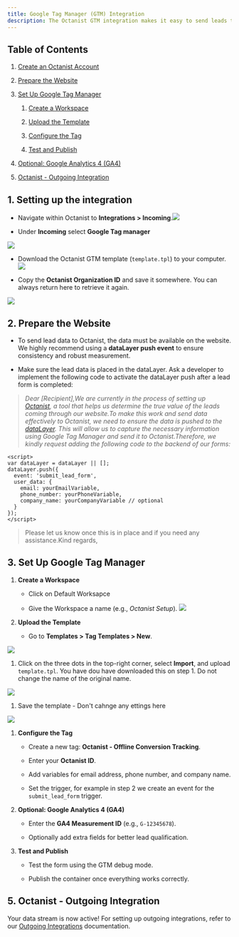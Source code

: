 ```yaml
---
title: Google Tag Manager (GTM) Integration
description: The Octanist GTM integration makes it easy to send leads to Octanist. Follow these steps to quickly set up the integration.
---
```


## Table of Contents

1. [Create an Octanist Account](#1-create-an-octanist-account)

2. [Prepare the Website](#2-prepare-the-website)

3. [Set Up Google Tag Manager](#3-set-up-google-tag-manager)

   1. [Create a Workspace](#create-a-workspace)

   2. [Upload the Template](#upload-the-template)

   3. [Configure the Tag](#configure-the-tag)

   4. [Test and Publish](#test-and-publish)

4. [Optional: Google Analytics 4 (GA4)](#4-optional-google-analytics-4-ga4)

5. [Octanist - Outgoing Integration](#5-octanist-outgoing-integration)

## 1. Setting up the integration

- Navigate within Octanist to **Integrations > Incoming**.![](images/incoming-gtm-clickonincoming.jpg)

* Under **Incoming** select **Google Tag manager**

![](images/incoming-gtm-clickongtm.jpg)

- Download the Octanist GTM template (`template.tpl`) to your computer.![](images/incoming-gtm-clickondownloadtemplate.jpg)

- Copy the **Octanist Organization ID** and save it somewhere. You can always return here to retrieve it again.

![](images/incoming-gtm-copyoctanistid.jpg)

## 2. Prepare the Website

- To send lead data to Octanist, the data must be available on the website. We highly recommend using a **dataLayer push event** to ensure consistency and robust measurement.

- Make sure the lead data is placed in the dataLayer. Ask a developer to implement the following code to activate the dataLayer push after a lead form is completed:

> _Dear \[Recipient],We are currently in the process of setting up_ [_Octanist_](https://octanist.com/)_, a tool that helps us determine the true value of the leads coming through our website.To make this work and send data effectively to Octanist, we need to ensure the data is pushed to the_ [_dataLayer_](https://developers.google.com/tag-platform/tag-manager/datalayer)_. This will allow us to capture the necessary information using Google Tag Manager and send it to Octanist.Therefore, we kindly request adding the following code to the backend of our forms:_

```tsx
<script>
var dataLayer = dataLayer || [];
dataLayer.push({
  event: 'submit_lead_form',
  user_data: {
    email: yourEmailVariable,
    phone_number: yourPhoneVariable,
    company_name: yourCompanyVariable // optional
  }
});
</script>
```

> Please let us know once this is in place and if you need any assistance.Kind regards,

## 3. Set Up Google Tag Manager

1. **Create a Workspace**

   - Click on Default Worksapce

   - Give the Workspace a name (e.g., _Octanist Setup_).
     ![](images/image.png)

2. **Upload the Template**

   - Go to **Templates > Tag Templates > New**.

![](images/uploadthetemplate.png)

1. Click on the three dots in the top-right corner, select **Import**, and upload `template.tpl`. You have dou have downloaded this on step 1. Do not change the name of the original name.

![](images/6bbb08b8-0b1b-4eab-83f1-76f051af9fc0.png)

1. Save the template - Don't cahnge any ettings here

![](images/850cd330-08af-48a6-a91a-e497b5fc1772.png)

1. **Configure the Tag**

   - Create a new tag: **Octanist - Offline Conversion Tracking**.

   - Enter your **Octanist ID**.

   - Add variables for email address, phone number, and company name.

   - Set the trigger, for example in step 2 we create an event for the `submit_lead_form` trigger.

2. **Optional: Google Analytics 4 (GA4)**

   - Enter the **GA4 Measurement ID** (e.g., `G-12345678`).

   - Optionally add extra fields for better lead qualification.

3. **Test and Publish**

   - Test the form using the GTM debug mode.

   - Publish the container once everything works correctly.

## 5. Octanist - Outgoing Integration

Your data stream is now active! For setting up outgoing integrations, refer to our [Outgoing Integrations](https://docs.octanist.com/outgoing-integrations/google-ads/) documentation.
